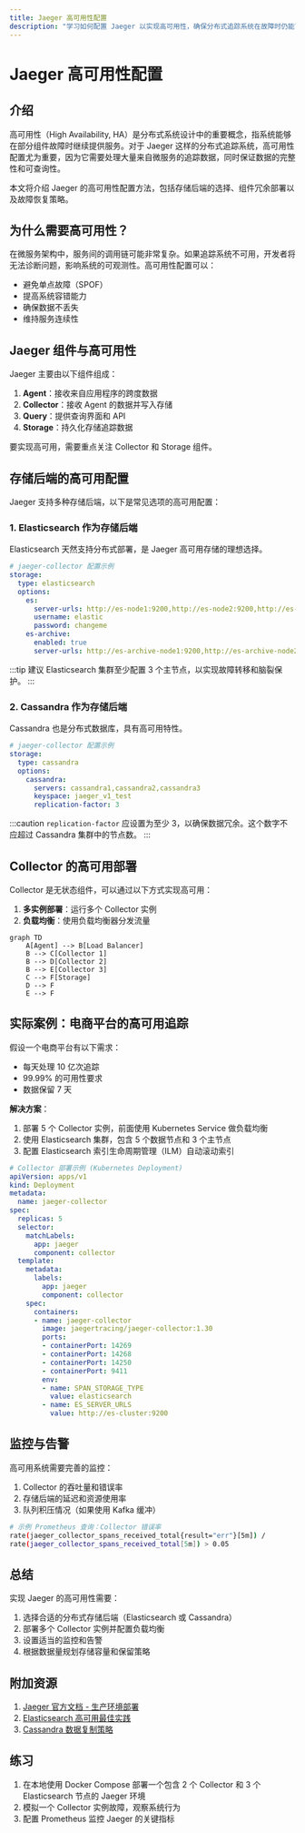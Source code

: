 ```yaml
---
title: Jaeger 高可用性配置
description: "学习如何配置 Jaeger 以实现高可用性，确保分布式追踪系统在故障时仍能可靠运行。"
---
```


# Jaeger 高可用性配置

## 介绍

高可用性（High Availability, HA）是分布式系统设计中的重要概念，指系统能够在部分组件故障时继续提供服务。对于 Jaeger 这样的分布式追踪系统，高可用性配置尤为重要，因为它需要处理大量来自微服务的追踪数据，同时保证数据的完整性和可查询性。

本文将介绍 Jaeger 的高可用性配置方法，包括存储后端的选择、组件冗余部署以及故障恢复策略。

## 为什么需要高可用性？

在微服务架构中，服务间的调用链可能非常复杂。如果追踪系统不可用，开发者将无法诊断问题，影响系统的可观测性。高可用性配置可以：
- 避免单点故障（SPOF）
- 提高系统容错能力
- 确保数据不丢失
- 维持服务连续性

## Jaeger 组件与高可用性

Jaeger 主要由以下组件组成：
1. **Agent**：接收来自应用程序的跨度数据
2. **Collector**：接收 Agent 的数据并写入存储
3. **Query**：提供查询界面和 API
4. **Storage**：持久化存储追踪数据

要实现高可用，需要重点关注 Collector 和 Storage 组件。

## 存储后端的高可用配置

Jaeger 支持多种存储后端，以下是常见选项的高可用配置：

### 1. Elasticsearch 作为存储后端

Elasticsearch 天然支持分布式部署，是 Jaeger 高可用存储的理想选择。

```yaml
# jaeger-collector 配置示例
storage:
  type: elasticsearch
  options:
    es:
      server-urls: http://es-node1:9200,http://es-node2:9200,http://es-node3:9200
      username: elastic
      password: changeme
    es-archive:
      enabled: true
      server-urls: http://es-archive-node1:9200,http://es-archive-node2:9200
```

:::tip
建议 Elasticsearch 集群至少配置 3 个主节点，以实现故障转移和脑裂保护。
:::

### 2. Cassandra 作为存储后端

Cassandra 也是分布式数据库，具有高可用特性。

```yaml
# jaeger-collector 配置示例
storage:
  type: cassandra
  options:
    cassandra:
      servers: cassandra1,cassandra2,cassandra3
      keyspace: jaeger_v1_test
      replication-factor: 3
```

:::caution
`replication-factor` 应设置为至少 3，以确保数据冗余。这个数字不应超过 Cassandra 集群中的节点数。
:::

## Collector 的高可用部署

Collector 是无状态组件，可以通过以下方式实现高可用：

1. **多实例部署**：运行多个 Collector 实例
2. **负载均衡**：使用负载均衡器分发流量

```mermaid
graph TD
    A[Agent] --> B[Load Balancer]
    B --> C[Collector 1]
    B --> D[Collector 2]
    B --> E[Collector 3]
    C --> F[Storage]
    D --> F
    E --> F
```

## 实际案例：电商平台的高可用追踪

假设一个电商平台有以下需求：
- 每天处理 10 亿次追踪
- 99.99% 的可用性要求
- 数据保留 7 天

**解决方案**：
1. 部署 5 个 Collector 实例，前面使用 Kubernetes Service 做负载均衡
2. 使用 Elasticsearch 集群，包含 5 个数据节点和 3 个主节点
3. 配置 Elasticsearch 索引生命周期管理（ILM）自动滚动索引

```yaml
# Collector 部署示例 (Kubernetes Deployment)
apiVersion: apps/v1
kind: Deployment
metadata:
  name: jaeger-collector
spec:
  replicas: 5
  selector:
    matchLabels:
      app: jaeger
      component: collector
  template:
    metadata:
      labels:
        app: jaeger
        component: collector
    spec:
      containers:
      - name: jaeger-collector
        image: jaegertracing/jaeger-collector:1.30
        ports:
        - containerPort: 14269
        - containerPort: 14268
        - containerPort: 14250
        - containerPort: 9411
        env:
        - name: SPAN_STORAGE_TYPE
          value: elasticsearch
        - name: ES_SERVER_URLS
          value: http://es-cluster:9200
```

## 监控与告警

高可用系统需要完善的监控：
1. Collector 的吞吐量和错误率
2. 存储后端的延迟和资源使用率
3. 队列积压情况（如果使用 Kafka 缓冲）

```bash
# 示例 Prometheus 查询：Collector 错误率
rate(jaeger_collector_spans_received_total{result="err"}[5m]) / 
rate(jaeger_collector_spans_received_total[5m]) > 0.05
```

## 总结

实现 Jaeger 的高可用性需要：
1. 选择合适的分布式存储后端（Elasticsearch 或 Cassandra）
2. 部署多个 Collector 实例并配置负载均衡
3. 设置适当的监控和告警
4. 根据数据量规划存储容量和保留策略

## 附加资源

1. [Jaeger 官方文档 - 生产环境部署](https://www.jaegertracing.io/docs/1.30/deployment/)
2. [Elasticsearch 高可用最佳实践](https://www.elastic.co/guide/en/elasticsearch/reference/current/high-availability.html)
3. [Cassandra 数据复制策略](https://cassandra.apache.org/doc/latest/cassandra/architecture/dynamo.html#replication)

## 练习

1. 在本地使用 Docker Compose 部署一个包含 2 个 Collector 和 3 个 Elasticsearch 节点的 Jaeger 环境
2. 模拟一个 Collector 实例故障，观察系统行为
3. 配置 Prometheus 监控 Jaeger 的关键指标